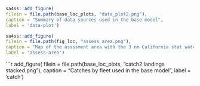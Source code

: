<!-- ====================================================================== --> 
<!-- ******************* Data Used in the Model *************************** --> 
<!-- ====================================================================== --> 

```r
sa4ss::add_figure(
filein = file.path(base_loc_plots, "data_plot2.png"), 
caption = "Summary of data sources used in the base model",
label = 'data-plot')
```
```r
sa4ss::add_figure(
filein = file.path(fig_loc, "assess_area.png"), 
caption = "Map of the assssment area with the 3 nm California stat water boundary.  The northern California model includes areas from Pt. Conception to the California-Oregon border and the southern California assessment includes areas from Pt. Concpetion to the USA-Mexico border",
label = 'assess-area')
```	

<!-- ====================================================================== -->  
<!-- ****************** Catches Used in the Model ************************* --> 
<!-- ====================================================================== -->  

```r
add_figure(
filein = file.path(base_loc_plots, "catch2 landings stacked.png"), 
caption = "Catches by fleet used in the base model",
label = 'catch')
